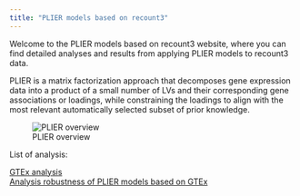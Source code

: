 ```yaml
---
title: "PLIER models based on recount3"
---
```


Welcome to the PLIER models based on recount3 website, where you can find detailed analyses and results from applying PLIER models to recount3 data.

PLIER is a matrix factorization approach that decomposes gene expression data into a product of a small number of LVs and their corresponding gene associations or loadings, while constraining the loadings to align with the most relevant automatically selected subset of prior knowledge. 

![PLIER overview](images/plier_overview.png)

List of analysis:

[GTEx analysis](nbs/10_gtex/GTEx_PLIER_exploration.html) \
[Analysis robustness of PLIER models based on GTEx](nbs/10_gtex/robustness_PLIER_GTEx.html) \
